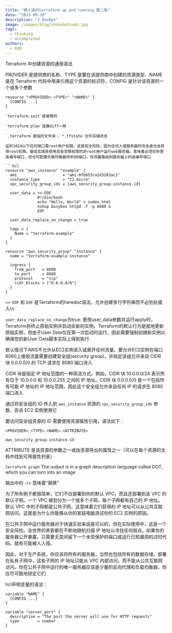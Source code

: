 ```yaml
---
title: "懒人读的terraform up and running 第二章"
date: "2023-09-10"
description: "2 DevOps"
image: /images/blog/shokubutsuen.jpg
tags:
  - thinking
  - uncompleted
authors:
  - KUD
---
```


Terraform 中创建资源的通用语法

PROVIDER 是提供商的名称、TYPE 是要在该提供商中创建的资源类型、NAME 是在 Terraform 代码中用来引用这个资源的标识符，CONFIG 是针对该资源的一个或多个参数
```hcl
resource "<PROVIDER>_<TYPE>" "<NAME>" {
  [CONFIG ...]
}

`terraform init`是幂等的

`terraform plan`就像diff一样

`.terraform`是临时文件夹；`*.tfstate`文件存储状态

监听1024以下任何端口需root用户权限。这是安全风险，因为任何入侵服务器的攻击者也会获得root权限。最佳实践是使用具有受限权限的非root用户运行web服务器。意味着必须侦听更高编号端口，但也可配置负载均衡器侦听80端口，将流量路由到服务器上的高编号端口

```hcl
resource "aws_instance" "example" {
  ami                    = "ami-0fb653ca2d3203ac1"
  instance_type          = "t2.micro"
  vpc_security_group_ids = [aws_security_group.instance.id]

  user_data = <<-EOF
              #!/bin/bash
              echo "Hello, World" > index.html
              nohup busybox httpd -f -p 8080 &
              EOF

  user_data_replace_on_change = true

  tags = {
    Name = "terraform-example"
  }
}

resource "aws_security_group" "instance" {
  name = "terraform-example-instance"

  ingress {
    from_port   = 8080
    to_port     = 8080
    protocol    = "tcp"
    cidr_blocks = ["0.0.0.0/0"]
  }
}
```

`<<-EOF` 和 `EOF` 是Terraform的heredoc语法，允许创建多行字符串而不必到处插入\n

`user_data_replace_on_change`为true: 更改user_data参数并运行apply时，Terraform将终止原始实例并启动全新的实例。Terraform的默认行为是就地更新原始实例，但由于User Data仅在第一次启动时运行，因此需要强制创建新实例以确保您的新User Data脚本实际上得到执行

默认情况下AWS不允许从EC2实例进入或离开任何流量。要允许EC2实例在端口8080上接收流量需要创建安全组(security group)，并指定该组允许来自 CIDR 块 0.0.0.0/0 的 TCP 请求在 8080 端口进入

CIDR 块是指定 IP 地址范围的一种简洁方式。例如，CIDR 块 10.0.0.0/24 表示所有位于 10.0.0.0 和 10.0.0.255 之间的 IP 地址。CIDR 块 0.0.0.0/0 是一个包括所有可能 IP 地址的 IP 地址范围，因此这个安全组允许来自任何 IP 的请求在 8080 端口进入

通过将安全组的 ID 传入到 `aws_instance` 资源的 `vpc_security_group_ids` 参数，告诉 EC2 实例使用它

要访问安全组资源的 ID 需要使用资源属性引用，语法如下：

```hcl
<PROVIDER>_<TYPE>.<NAME>.<ATTRIBUTE>

aws_security_group.instance.id
```

ATTRIBUTE 是该资源的参数之一或由资源导出的属性之一（可以在每个资源的文档中找到可用属性列表）

`terraform graph` The output is in a graph description language called DOT, which you can turn into an image

输出中的 -/+ 意味着“替换”

为了所有例子都很简单，它们不仅部署到你的默认 VPC，而且还部署到该 VPC 的默认子网。一个 VPC 被划分为一个或多个子网，每个子网都有自己的 IP 地址。默认 VPC 中的子网都是公共子网，这意味着它们获得的 IP 地址可以从公共互联网访问。这就是为什么你能够从你的家庭电脑测试你的 EC2 实例的原因。

在公共子网中运行服务器对于快速实验来说是可以的，但在实际使用中，这是一个安全风险。全世界的黑客都在不断地随机扫描 IP 地址以寻找任何弱点。如果你的服务器公开暴露，只需要无意间留下一个未受保护的端口或运行已知漏洞的过时代码，就有可能被人入侵。

因此，对于生产系统，你应该将所有的服务器，当然也包括所有的数据存储，部署在私有子网中，这些子网的 IP 地址只能从 VPC 内部访问，而不能从公共互联网访问。你在公共子网中运行的唯一服务器应该是少量的反向代理和负载均衡器，你应尽可能地锁定它们

hcl声明变量的语法：

```hcl
variable "NAME" {
  [CONFIG ...]
}

variable "server_port" {
  description = "The port the server will use for HTTP requests"
  type        = number
}
```
